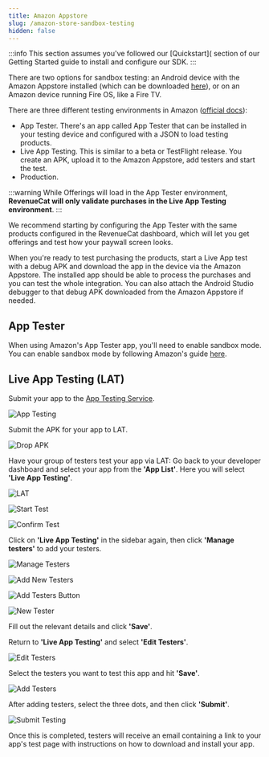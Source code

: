 ```yaml
---
title: Amazon Appstore
slug: /amazon-store-sandbox-testing
hidden: false
---
```

:::info 
This section assumes you've followed our [Quickstart]( section of our Getting Started guide to install and configure our SDK.
:::

There are two options for sandbox testing: an Android device with the Amazon Appstore installed (which can be downloaded [here](https://www.amazon.com/gp/mas/get/amazonapp)), or on an Amazon device running Fire OS, like a Fire TV.

There are three different testing environments in Amazon ([official docs](https://developer.amazon.com/docs/in-app-purchasing/iap-testing-overview.html)):
- App Tester. There's an app called App Tester that can be installed in your testing device and configured with a JSON to load testing products.
- Live App Testing. This is similar to a beta or TestFlight release. You create an APK, upload it to the Amazon Appstore, add testers and start the test.
- Production.

:::warning
While Offerings will load in the App Tester environment, **RevenueCat will only validate purchases in the Live App Testing environment**.
:::

We recommend starting by configuring the App Tester with the same products configured in the RevenueCat dashboard, which will let you get offerings and test how your paywall screen looks. 

When you're ready to test purchasing the products, start a Live App test with a debug APK and download the app in the device via the Amazon Appstore. The installed app should be able to process the purchases and you can test the whole integration. You can also attach the Android Studio debugger to that debug APK downloaded from the Amazon Appstore if needed.

## App Tester

When using Amazon's App Tester app, you'll need to enable sandbox mode. You can enable sandbox mode by following Amazon's guide [here](https://developer.amazon.com/docs/in-app-purchasing/iap-app-tester-user-guide.html#installtester).

## Live App Testing (LAT)

Submit your app to the [App Testing Service](https://developer.amazon.com/apps-and-games/test).

![App Testing](/images/7ab44b1-f701287-app_testing_73e22b90f2fb9545674bb15ac9afe4cb.png)

Submit the APK for your app to LAT.

![Drop APK](/images/b4dbe03-93bdcaa-drop_APK_c5553a72db294b55ab5af76674117a77.png)

Have your group of testers test your app via LAT:
Go back to your developer dashboard and select your app from the **'App List'**. Here you will select **'Live App Testing'**.

![LAT](/images/78caa45-cbab3b9-LAT_1b320a61fc7ecd8722d6a497be07456c.png)

![Start Test](/images/b540d1a-ed38e3b-start_test_d4d191e180e84dde16a6325bcbe1a2a2.png)

![Confirm Test](/images/e5712be-70b62c2-confirm_test_6fec372cf32b18174d94345fa759544c.png)

Click on **'Live App Testing'** in the sidebar again, then click **'Manage testers'** to add your testers.

![Manage Testers](/images/28e3256-d8b8f65-manage_testers_45b41d975282dc2ac6e6d491be1c6006.png)

![Add New Testers](/images/5bf4765-5993e21-add_new_testers_9e1dc6df02cc37691c4da2d730b43dab.png)

![Add Testers Button](/images/8277436-ef6f896-add_testers_button_8e1b90368bd1e9501a3613648b051f38.png)

![New Tester](/images/70a8930-6ef789e-new_tester_454f6232f93a994e36fa22639e1f6c10.png)

Fill out the relevant details and click **'Save'**.

Return to **'Live App Testing'** and select **'Edit Testers'**.

![Edit Testers](/images/3c31ea7-7487072-edit_testers_91c2aa8fdd9e824efe2b44ac473939c0.png)

Select the testers you want to test this app and hit **'Save'**.

![Add Testers](/images/09efbc3-0524ef2-add_testers_1_bf5fdb8b07104de6195f61570efa081c.png)

After adding testers, select the three dots, and then click **'Submit'**.

![Submit Testing](/images/ba4459c-ed5a521-submit_testing_4c5f65b2ef86524b6f064592292044a3.png)

Once this is completed, testers will receive an email containing a link to your app's test page with instructions on how to download and install your app.